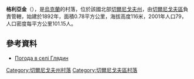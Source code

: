 {{coord|51|29|29|N|30|41|12|E|scale:100000|display=title}}

'''格利亞金'''（{{lang-uk|Глядин}}），是[[烏克蘭|烏克蘭]]的村落，位於該國北部[[切爾尼戈夫州|切爾尼戈夫州]]，由[[切爾尼戈夫區|切爾尼戈夫區]]負責管轄，始建於1892年，面積0.78平方公里，海拔高度116米，2001年人口79，人口密度每平方公里101.15人。

==參考資料==
* [http://weather.in.ua/ua/chernigovskaja/5269 Погода в селі Глядин] {{Wayback|url=http://weather.in.ua/ua/chernigovskaja/5269 |date=20111220114828 }}

[[Category:切爾尼戈夫州村落|Category:切爾尼戈夫州村落]]
[[Category:切爾尼戈夫區村落|Category:切爾尼戈夫區村落]]


{{Chernihiv-geo-stub}}